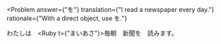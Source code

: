 
<Problem
  answer={"を"}
  translation={"I read a newspaper every day."}
  rationale={"With a direct object, use を."}
>
  わたしは　<Ruby t={"まいあさ"}>毎朝</Ruby>　新聞<Hide>を</Hide>　読みます。
</Problem>